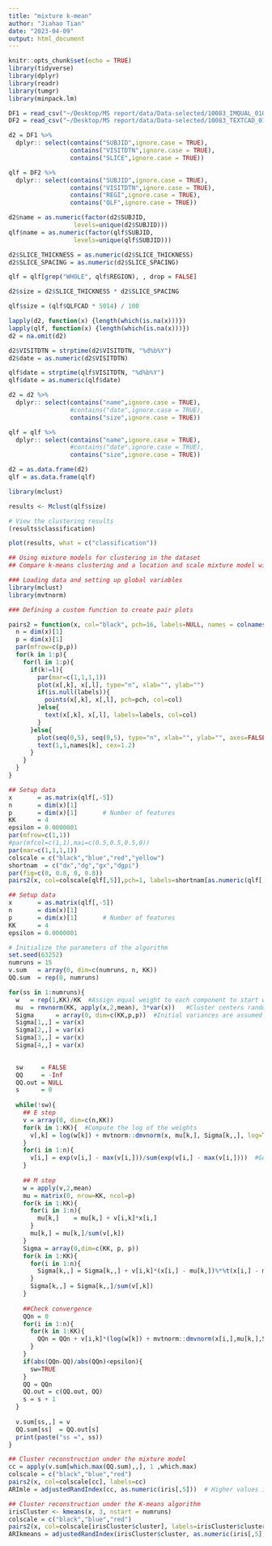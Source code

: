 ```yaml
---
title: "mixture k-mean"
author: "Jiahao Tian"
date: "2023-04-09"
output: html_document
---
```


```r
knitr::opts_chunk$set(echo = TRUE)
library(tidyverse)
library(dplyr)
library(readr)
library(tumgr)
library(minpack.lm)
```


```r
DF1 = read_csv("~/Desktop/MS report/data/Data-selected/10083_IMQUAL_01Oct2021.csv")
DF2 = read_csv("~/Desktop/MS report/data/Data-selected/10083_TEXTCAD_01Oct2021.csv")
```


```r
d2 = DF1 %>% 
  dplyr:: select(contains("SUBJID",ignore.case = TRUE), 
                 contains("VISITDTN",ignore.case = TRUE),
                 contains("SLICE",ignore.case = TRUE))

qlf = DF2 %>% 
  dplyr:: select(contains("SUBJID",ignore.case = TRUE), 
                 contains("VISITDTN",ignore.case = TRUE),
                 contains("REGI",ignore.case = TRUE), 
                 contains("QLF",ignore.case = TRUE))
```


```R
d2$name = as.numeric(factor(d2$SUBJID, 
                  levels=unique(d2$SUBJID)))
qlf$name = as.numeric(factor(qlf$SUBJID, 
                  levels=unique(qlf$SUBJID)))

d2$SLICE_THICKNESS = as.numeric(d2$SLICE_THICKNESS)
d2$SLICE_SPACING = as.numeric(d2$SLICE_SPACING)

qlf = qlf[grep("WHOLE", qlf$REGION), , drop = FALSE]
```


```r
d2$size = d2$SLICE_THICKNESS * d2$SLICE_SPACING 

qlf$size = (qlf$QLFCAD * 5014) / 100
```


```r
lapply(d2, function(x) {length(which(is.na(x)))})
lapply(qlf, function(x) {length(which(is.na(x)))})
d2 = na.omit(d2)
```


```r
d2$VISITDTN = strptime(d2$VISITDTN, "%d%b%Y")
d2$date = as.numeric(d2$VISITDTN)

qlf$date = strptime(qlf$VISITDTN, "%d%b%Y")
qlf$date = as.numeric(qlf$date)
```

```r
d2 = d2 %>% 
  dplyr:: select(contains("name",ignore.case = TRUE), 
                 #contains("date",ignore.case = TRUE),
                 contains("size",ignore.case = TRUE))

qlf = qlf %>% 
  dplyr:: select(contains("name",ignore.case = TRUE), 
                 #contains("date",ignore.case = TRUE),
                 contains("size",ignore.case = TRUE))

```

```r
d2 = as.data.frame(d2)
qlf = as.data.frame(qlf)
```


```r
library(mclust)

results <- Mclust(qlf$size)

# View the clustering results
(results$classification)

plot(results, what = c("classification"))


```


```r
## Using mixture models for clustering in the dataset
## Compare k-means clustering and a location and scale mixture model with K normals

### Loading data and setting up global variables
library(mclust)
library(mvtnorm)

### Defining a custom function to create pair plots

pairs2 = function(x, col="black", pch=16, labels=NULL, names = colnames(x)){
  n = dim(x)[1]
  p = dim(x)[1]
  par(mfrow=c(p,p))
  for(k in 1:p){
    for(l in 1:p){
      if(k!=l){
        par(mar=c(1,1,1,1))
        plot(x[,k], x[,l], type="n", xlab="", ylab="")
        if(is.null(labels)){
          points(x[,k], x[,l], pch=pch, col=col)
        }else{
          text(x[,k], x[,l], labels=labels, col=col)
        }
      }else{
        plot(seq(0,5), seq(0,5), type="n", xlab="", ylab="", axes=FALSE)
        text(1,1,names[k], cex=1.2)
      }
    }
  }
}

## Setup data
x       = as.matrix(qlf[,-5])
n       = dim(x)[1]
p       = dim(x)[1]       # Number of features
KK      = 4
epsilon = 0.0000001
par(mfrow=c(1,1))
#par(mfcol=c(1,1),mai=c(0.5,0.5,0.5,0))
par(mar=c(1,1,1,1))
colscale = c("black","blue","red","yellow")
shortnam  = c("dx","dg","gx","dgpi")
par(fig=c(0, 0.8, 0, 0.8))
pairs2(x, col=colscale[qlf[,5]],pch=1, labels=shortnam[as.numeric(qlf[,5])])
```


```r
## Setup data
x       = as.matrix(qlf[,-5])
n       = dim(x)[1]
p       = dim(x)[1]       # Number of features
KK      = 4
epsilon = 0.0000001

# Initialize the parameters of the algorithm
set.seed(63252)
numruns = 15
v.sum   = array(0, dim=c(numruns, n, KK))
QQ.sum  = rep(0, numruns)
```

```r
for(ss in 1:numruns){
  w   = rep(1,KK)/KK  #Assign equal weight to each component to start with
  mu  = rmvnorm(KK, apply(x,2,mean), 3*var(x))   #Cluster centers randomly spread over the support of the data
  Sigma      = array(0, dim=c(KK,p,p))  #Initial variances are assumed to be the same
  Sigma[1,,] = var(x)
  Sigma[2,,] = var(x)
  Sigma[3,,] = var(x)
  Sigma[4,,] = var(x)

  
  sw     = FALSE
  QQ     = -Inf
  QQ.out = NULL
  s      = 0
  
  while(!sw){
    ## E step
    v = array(0, dim=c(n,KK))
    for(k in 1:KK){  #Compute the log of the weights
      v[,k] = log(w[k]) + mvtnorm::dmvnorm(x, mu[k,], Sigma[k,,], log=TRUE) 
    }
    for(i in 1:n){
      v[i,] = exp(v[i,] - max(v[i,]))/sum(exp(v[i,] - max(v[i,])))  #Go from logs to actual weights in a numerically stable manner
    }
    
    ## M step
    w = apply(v,2,mean)
    mu = matrix(0, nrow=KK, ncol=p)
    for(k in 1:KK){
      for(i in 1:n){
        mu[k,]    = mu[k,] + v[i,k]*x[i,]
      }
      mu[k,] = mu[k,]/sum(v[,k])
    }
    Sigma = array(0,dim=c(KK, p, p))
    for(k in 1:KK){
      for(i in 1:n){
        Sigma[k,,] = Sigma[k,,] + v[i,k]*(x[i,] - mu[k,])%*%t(x[i,] - mu[k,])
      }
      Sigma[k,,] = Sigma[k,,]/sum(v[,k])
    }
    
    ##Check convergence
    QQn = 0
    for(i in 1:n){
      for(k in 1:KK){
        QQn = QQn + v[i,k]*(log(w[k]) + mvtnorm::dmvnorm(x[i,],mu[k,],Sigma[k,,],log=TRUE))
      }
    }
    if(abs(QQn-QQ)/abs(QQn)<epsilon){
      sw=TRUE
    }
    QQ = QQn
    QQ.out = c(QQ.out, QQ)
    s = s + 1
  }
  
  v.sum[ss,,] = v
  QQ.sum[ss]  = QQ.out[s]
  print(paste("ss =", ss))
}

```


```r
## Cluster reconstruction under the mixture model
cc = apply(v.sum[which.max(QQ.sum),,], 1 ,which.max)
colscale = c("black","blue","red")
pairs2(x, col=colscale[cc], labels=cc)
ARImle = adjustedRandIndex(cc, as.numeric(iris[,5]))  # Higher values indicate larger agreement

## Cluster reconstruction under the K-means algorithm
irisCluster <- kmeans(x, 3, nstart = numruns)
colscale = c("black","blue","red")
pairs2(x, col=colscale[irisCluster$cluster], labels=irisCluster$cluster)
ARIkmeans = adjustedRandIndex(irisCluster$cluster, as.numeric(iris[,5]))


```
